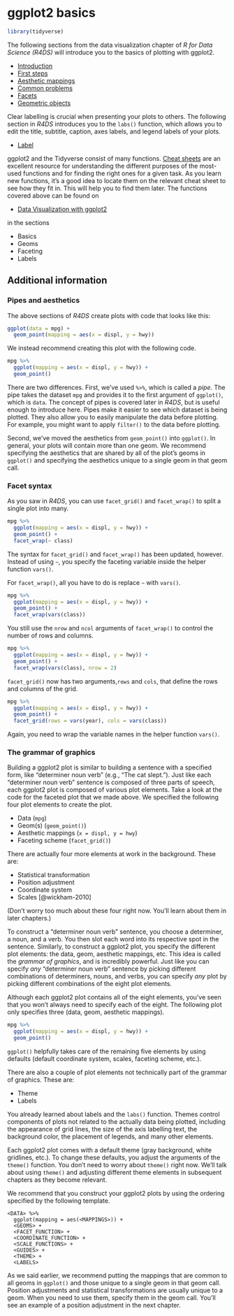 # ggplot2 basics

```r
library(tidyverse)
```

The following sections from the data visualization chapter of _R for Data Science (R4DS)_ will introduce you to the basics of plotting with ggplot2. 

* [Introduction](https://r4ds.had.co.nz/data-visualisation.html#introduction-1)
* [First steps](https://r4ds.had.co.nz/data-visualisation.html#first-steps)
* [Aesthetic mappings](https://r4ds.had.co.nz/data-visualisation.html#aesthetic-mappings)
* [Common problems](https://r4ds.had.co.nz/data-visualisation.html#common-problems)
* [Facets](https://r4ds.had.co.nz/data-visualisation.html#facets)
* [Geometric objects](https://r4ds.had.co.nz/data-visualisation.html#geometric-objects)

Clear labelling is crucial when presenting your plots to others. The following section in _R4DS_ introduces you to the `labs()` function, which allows you to edit the title, subtitle, caption, axes labels, and legend labels of your plots.

* [Label](https://r4ds.had.co.nz/graphics-for-communication.html#label)

ggplot2 and the Tidyverse consist of many functions. [Cheat sheets](https://www.rstudio.com/resources/cheatsheets/) are an excellent resource for understanding the different purposes of the most-used functions and for finding the right ones for a given task. As you learn new functions, it's a good idea to locate them on the relevant cheat sheet to see how they fit in. This will help you to find them later. The functions covered above can be found on

* [Data Visualization with ggplot2](https://github.com/rstudio/cheatsheets/blob/master/data-visualization-2.1.pdf)

in the sections

* Basics
* Geoms
* Faceting
* Labels

## Additional information

### Pipes and aesthetics

The above sections of _R4DS_ create plots with code that looks like this:

```r
ggplot(data = mpg) + 
  geom_point(mapping = aes(x = displ, y = hwy))
```

We instead recommend creating this plot with the following code.

```r
mpg %>% 
  ggplot(mapping = aes(x = displ, y = hwy)) + 
  geom_point()
```

There are two differences. First, we've used `%>%`, which is called a *pipe*. The pipe takes the dataset `mpg` and provides it to the first argument of `ggplot()`, which is `data`. The concept of pipes is covered later in _R4DS_, but is useful enough to introduce here. Pipes make it easier to see which dataset is being plotted. They also allow you to easily manipulate the data before plotting. For example, you might want to apply `filter()` to the data before plotting. 

Second, we've moved the aesthetics from `geom_point()` into `ggplot()`. In general, your plots will contain more than one geom. We recommend specifying the aesthetics that are shared by all of the plot's geoms in `ggplot()` and specifying the aesthetics unique to a single geom in that geom call.

### Facet syntax

As you saw in _R4DS_, you can use `facet_grid()` and `facet_wrap()` to split a single plot into many.

```r
mpg %>% 
  ggplot(mapping = aes(x = displ, y = hwy)) + 
  geom_point() + 
  facet_wrap(~ class)
```

The syntax for `facet_grid()` and `facet_wrap()` has been updated, however. Instead of using `~`, you specify the faceting variable inside the helper function `vars()`.

For `facet_wrap()`, all you have to do is replace `~` with `vars()`.

```r
mpg %>% 
  ggplot(mapping = aes(x = displ, y = hwy)) + 
  geom_point() + 
  facet_wrap(vars(class))
```

You still use the `nrow` and `ncol` arguments of `facet_wrap()` to control the number of rows and columns.

```r
mpg %>% 
  ggplot(mapping = aes(x = displ, y = hwy)) + 
  geom_point() + 
  facet_wrap(vars(class), nrow = 2)
```

`facet_grid()` now has two arguments,`rows` and `cols`, that define the rows and columns of the grid.

```r
mpg %>% 
  ggplot(mapping = aes(x = displ, y = hwy)) + 
  geom_point() + 
  facet_grid(rows = vars(year), cols = vars(class))
```

Again, you need to wrap the variable names in the helper function `vars()`.

### The grammar of graphics

Building a ggplot2 plot is similar to building a sentence with a specified form, like "determiner noun verb" (e.g., "The cat slept."). Just like each "determiner noun verb" sentence is composed of three parts of speech, each ggplot2 plot is composed of various plot elements. Take a look at the code for the faceted plot that we made above. We specified the following four plot elements to create the plot.

* Data (`mpg`)
* Geom(s) (`geom_point()`)
* Aesthetic mappings (`x = displ, y = hwy`)
* Faceting scheme (`facet_grid()`)

There are actually four more elements at work in the background. These are:

* Statistical transformation
* Position adjustment
* Coordinate system
* Scales [@wickham-2010]

(Don't worry too much about these four right now. You'll learn about them in later chapters.)

To construct a "determiner noun verb" sentence, you choose a determiner, a noun, and a verb. You then slot each word into its respective spot in the sentence. Similarly, to construct a ggplot2 plot, you specify the different plot elements: the data, geom, aesthetic mappings, etc. This idea is called the _grammar of graphics_, and is incredibly powerful. Just like you can specify _any_ "determiner noun verb" sentence by picking different combinations of determiners, nouns, and verbs, you can specify _any_ plot by picking different combinations of the eight plot elements. 

Although each ggplot2 plot contains all of the eight elements, you've seen that you won't always need to specify each of the eight. The following plot only specifies three (data, geom, aesthetic mappings).

```r
mpg %>% 
  ggplot(mapping = aes(x = displ, y = hwy)) + 
  geom_point()
```

`ggplot()` helpfully takes care of the remaining five elements by using defaults (default coordinate system, scales, faceting scheme, etc.). 

There are also a couple of plot elements not technically part of the grammar of graphics. These are:

* Theme
* Labels

You already learned about labels and the `labs()` function. Themes control components of plots not related to the actually data being plotted, including the appearance of grid lines, the size of the axis labelling text, the background color, the placement of legends, and many other elements.

Each ggplot2 plot comes with a default theme (gray background, white gridlines, etc.). To change these defaults, you adjust the arguments of the `theme()` function. You don't need to worry about `theme()` right now. We'll talk about using `theme()` and adjusting different theme elements in subsequent chapters as they become relevant.

We recommend that you construct your ggplot2 plots by using the ordering specified by the following template. 

```{eval=FALSE}
<DATA> %>% 
  ggplot(mapping = aes(<MAPPINGS>)) + 
  <GEOMS> +
  <FACET_FUNCTION> + 
  <COORDINATE_FUNCTION> +
  <SCALE_FUNCTIONS> + 
  <GUIDES> +
  <THEME> +
  <LABELS>
```

As we said earlier, we recommend putting the mappings that are common to all geoms in `ggplot()` and those unique to a single geom in that geom call. Position adjustments and statistical transformations are usually unique to a geom. When you need to use them, specify them in the geom call. You'll see an example of a position adjustment in the next chapter. 

